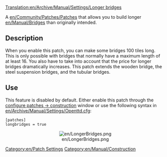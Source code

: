 [[Translation:en/Archive/Manual/Settings/Longer bridges]]
[[Category:en/Patch Settings]]
[[Category:en/Manual/Construction]]

A [[en/Community/Patches/Patches]] that allows you to build longer [[en/Manual/Bridges]] than originally intended.

== Description ==
When you enable this patch, you can make some bridges 100 tiles long. This is only possible with bridges that normally have a maximum length of at least 16. You also have to take into account that the price for longer bridges dramatically increases. This patch extends the wooden bridge, the steel suspension bridges, and the tubular bridges.

== Use ==
This feature is disabled by default. Either enable this patch through the [[en/Archive/Manual/Settings/Configuring patches/Construction|configure patches -> construction]] window or use the following syntax in [[en/Archive/Manual/Settings/Openttd.cfg]]:
<pre>[patches]
longbridges = true</pre>
<center>[[File:en/LongerBridges.png]]</center>